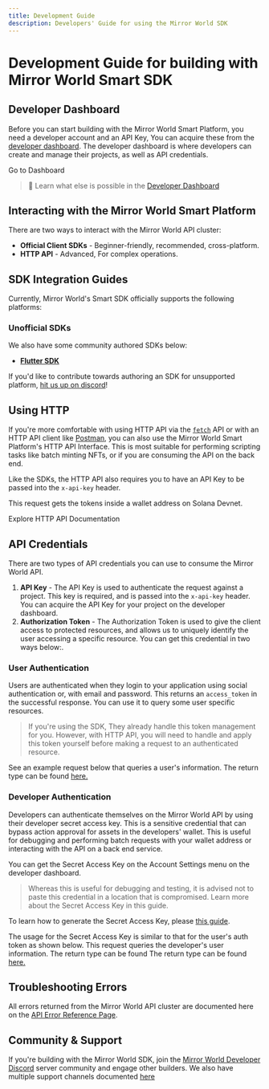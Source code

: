 ```yaml
---
title: Development Guide
description: Developers' Guide for using the Mirror World SDK
---
```


# Development Guide for building with Mirror World Smart SDK

## Developer Dashboard

Before you can start building with the Mirror World Smart Platform,
you need a developer account and an API Key, You can acquire these from the [developer dashboard](https://app.mirrorworld.fun).
The developer dashboard is where developers can create and manage their projects, as well as API credentials.

<InlineButtonLink size="sm" href="https://app.mirrorworld.fun">
  Go to Dashboard
</InlineButtonLink>

> 🧠 Learn what else is possible in the [Developer Dashboard](/overview/development-guide/developer-dashboard)

## Interacting with the Mirror World Smart Platform

There are two ways to interact with the Mirror World API cluster:

- **Official Client SDKs** - Beginner-friendly, recommended, cross-platform.
- **HTTP API** - Advanced, For complex operations.

## SDK Integration Guides

Currently, Mirror World's Smart SDK officially supports the following platforms:

<IntegrationCardsMinimal />


### Unofficial SDKs
We also have some community authored SDKs below:
- **[Flutter SDK](https://github.com/Zfinix/mirrorworld-sdk-flutter)**

If you'd like to contribute towards authoring an SDK for unsupported platform, [hit us up on discord](https://mirrorworld.fun/discord)!

## Using HTTP

If you're more comfortable with using HTTP API via the [`fetch`](https://developer.mozilla.org/en-US/docs/Web/API/fetch) API or with an HTTP API client like [Postman](https://www.postman.com),
you can also use the Mirror World Smart Platform's HTTP API Interface. This is most suitable for performing scripting tasks like batch minting NFTs, or if you are consuming the API on the back end.

Like the SDKs, the HTTP API also requires you to have an API Key to be passed into the `x-api-key` header.

This request gets the tokens inside a wallet address on Solana Devnet.
<CodeSnippet id="development/http-example.mdx" />

<InlineButtonLink size="sm" href="https://developer.mirrorworld.fun">
  Explore HTTP API Documentation
</InlineButtonLink>


## API Credentials

There are two types of API credentials you can use to consume the Mirror World API.

1. **API Key** - The API Key is used to authenticate the request against a project. This key is required, and is passed into the `x-api-key` header. You can acquire the API Key for your project on the developer dashboard.
2. **Authorization Token** - The Authorization Token is used to give the client access to protected resources, and allows us to uniquely identify the user accessing a specific resource. You can get this credential in two ways below:.

### User Authentication
Users are authenticated when they login to your application using social authentication or,
with email and password. This returns an `access_token` in the successful response. You can use it to query
some user specific resources.

> If you're using the SDK, They already handle this token management for you. However, with HTTP API, you
will need to handle and apply this token yourself before making a request to an authenticated resource.

See an example request below that queries a user's information. The return type can be found [here.](https://developer.mirrorworld.fun/#3df5eef0-b278-419a-a8ef-c7286c2e6419)

<CodeSnippet id="development/user-auth.mdx" />

### Developer Authentication
Developers can authenticate themselves on the Mirror World API by using their developer secret access key. This is a sensitive credential
that can bypass action approval for assets in the developers' wallet. This is useful for debugging and performing batch requests with your
wallet address or interacting with the API on a back end service.

You can get the Secret Access Key on the Account Settings menu on the developer dashboard.

> Whereas this is useful for debugging and testing, it is advised not to paste this credential in a location that is compromised.
> Learn more about the Secret Access Key in this guide.

To learn how to generate the Secret Access Key, please [this guide]().

The usage for the Secret Access Key is similar to that for the user's auth token as shown below. This request queries the developer's
user information. The return type can be found The return type can be found [here.](https://developer.mirrorworld.fun/#3df5eef0-b278-419a-a8ef-c7286c2e6419)
<CodeSnippet id="development/developer-auth.mdx" />

## Troubleshooting Errors

All errors returned from the Mirror World API cluster are documented here on the [API Error Reference Page](/docs/overview/api-error-reference).

## Community & Support
If you're building with the Mirror World SDK, join the [Mirror World Developer Discord](https://mirrorworld.fun/discord) server community and engage other builders.
We also have multiple support channels documented [here](/resources/support)
